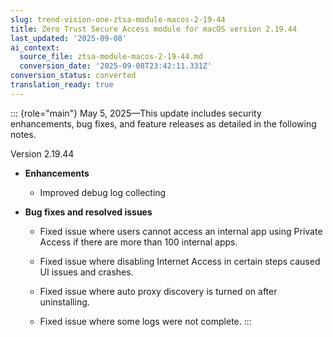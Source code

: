 ```yaml
---
slug: trend-vision-one-ztsa-module-macos-2-19-44
title: Zero Trust Secure Access module for macOS version 2.19.44
last_updated: '2025-09-08'
ai_context:
  source_file: ztsa-module-macos-2-19-44.md
  conversion_date: '2025-09-08T23:42:11.331Z'
conversion_status: converted
translation_ready: true
---
```


::: {role="main"}
May 5, 2025—This update includes security enhancements, bug fixes, and feature releases as detailed in the following notes.

Version 2.19.44

- **Enhancements**

  - Improved debug log collecting

- **Bug fixes and resolved issues**

  - Fixed issue where users cannot access an internal app using Private Access if there are more than 100 internal apps.

  - Fixed issue where disabling Internet Access in certain steps caused UI issues and crashes.

  - Fixed issue where auto proxy discovery is turned on after uninstalling.

  - Fixed issue where some logs were not complete.
:::

